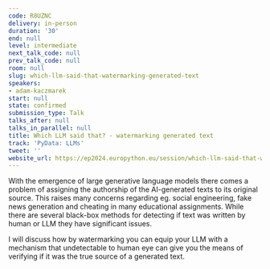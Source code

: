 ```yaml
---
code: R8UZNC
delivery: in-person
duration: '30'
end: null
level: intermediate
next_talk_code: null
prev_talk_code: null
room: null
slug: which-llm-said-that-watermarking-generated-text
speakers:
- adam-kaczmarek
start: null
state: confirmed
submission_type: Talk
talks_after: null
talks_in_parallel: null
title: Which LLM said that? - watermarking generated text
track: 'PyData: LLMs'
tweet: ''
website_url: https://ep2024.europython.eu/session/which-llm-said-that-watermarking-generated-text
---
```


With the emergence of large generative language models there comes a problem of assigning the authorship of the AI-generated texts to its original source. This raises many concerns regarding eg. social engineering, fake news generation and cheating in many educational assignments. While there are several black-box methods for detecting if text was written by human or LLM they have significant issues.

I will discuss how by watermarking you can equip your LLM with a mechanism that undetectable to human eye can give you the means of verifying if it was the true source of a generated text.
